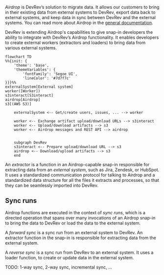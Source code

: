 _Airdrop_ is DevRev’s solution to migrate data. It allows our customers to bring in their existing
data from external systems to DevRev, export data back to external systems, and keep data in sync
between DevRev and the external systems.
You can read more about Airdrop in the [general documentation](https://docs.devrev.ai/import#airdrop-features).

DevRev is extending Airdrop's capabilities to give snap-in developers the ability to integrate with
DevRev’s Airdrop functionality.
It enables developers to create external workers (extractors and loaders) to bring data from various
external systems.

```mermaid
flowchart TD
%%{init: {
    'theme': 'base',
    'themeVariables': {
        'fontFamily': 'Segoe UI',
        'lineColor': '#7d7f7c'
}}}%%
externalSystem[External system]
worker([Worker])
s3interact[S3interact]
airdrop[Airdrop]
s3[(AWS S3)]

	externalSystem <-- Get/create users, issues, ... --> worker

	worker <-- Exchange artifact upload/download URLs --> s3interact
	worker <-- Upload/download artifacts --> s3
	worker <-- Airdrop messages and REST API --> airdrop


	subgraph DevRev
	s3interact <-- Prepare upload/download URL --> s3
	airdrop <-- Download/upload artifacts --> s3
	end

```

An _extractor_ is a function in an Airdrop-capable snap-in responsible for extracting data from an
_external system_, such as Jira, Zendesk, or HubSpot.
It uses a standardized communication protocol for talking to Airdrop and a standardized data
structure for all the files it extracts and processes, so that they can be seamlessly imported
into DevRev.

## Sync runs

Airdrop functions are executed in the context of _sync runs_, which is a directed operation that
spans over many invocations of an Airdrop snap-in to bring the data to DevRev or load the data
to the external system.

A _forward sync_ is a sync run from an external system to DevRev.
An extractor function in the snap-in is responsible for extracting data from the external system.

A _reverse sync_ is a sync run from DevRev to an external system.
It uses a loader function, to create or update data in the external system.

TODO: 1-way sync, 2-way sync, incremental sync, ...
